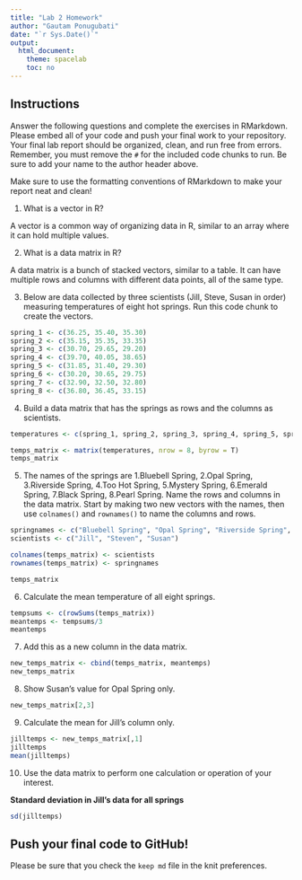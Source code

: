 ```yaml
---
title: "Lab 2 Homework"
author: "Gautam Ponugubati"
date: "`r Sys.Date()`"
output:
  html_document:
    theme: spacelab
    toc: no
---
```


## Instructions
Answer the following questions and complete the exercises in RMarkdown. Please embed all of your code and push your final work to your repository. Your final lab report should be organized, clean, and run free from errors. Remember, you must remove the `#` for the included code chunks to run. Be sure to add your name to the author header above.  

Make sure to use the formatting conventions of RMarkdown to make your report neat and clean!  

1. What is a vector in R?  

A vector is a common way of organizing data in R, similar to an array where it can hold multiple values.

2. What is a data matrix in R?  

A data matrix is a bunch of stacked vectors, similar to a table. It can have multiple rows and columns with different data points, all of the same type.

3. Below are data collected by three scientists (Jill, Steve, Susan in order) measuring temperatures of eight hot springs. Run this code chunk to create the vectors.  
```r
spring_1 <- c(36.25, 35.40, 35.30)
spring_2 <- c(35.15, 35.35, 33.35)
spring_3 <- c(30.70, 29.65, 29.20)
spring_4 <- c(39.70, 40.05, 38.65)
spring_5 <- c(31.85, 31.40, 29.30)
spring_6 <- c(30.20, 30.65, 29.75)
spring_7 <- c(32.90, 32.50, 32.80)
spring_8 <- c(36.80, 36.45, 33.15)
```

4. Build a data matrix that has the springs as rows and the columns as scientists.  

```r
temperatures <- c(spring_1, spring_2, spring_3, spring_4, spring_5, spring_6, spring_7, spring_8)

temps_matrix <- matrix(temperatures, nrow = 8, byrow = T)
temps_matrix
```

5. The names of the springs are 1.Bluebell Spring, 2.Opal Spring, 3.Riverside Spring, 4.Too Hot Spring, 5.Mystery Spring, 6.Emerald Spring, 7.Black Spring, 8.Pearl Spring. Name the rows and columns in the data matrix. Start by making two new vectors with the names, then use `colnames()` and `rownames()` to name the columns and rows.

```r
springnames <- c("Bluebell Spring", "Opal Spring", "Riverside Spring", "Too Hot Spring", "Mystery Spring", "Emerald Spring", "Black Spring", "Pearl Spring")
scientists <- c("Jill", "Steven", "Susan")

colnames(temps_matrix) <- scientists
rownames(temps_matrix) <- springnames

temps_matrix
```
6. Calculate the mean temperature of all eight springs.

```r
tempsums <- c(rowSums(temps_matrix))
meantemps <- tempsums/3
meantemps
```

7. Add this as a new column in the data matrix.

```r
new_temps_matrix <- cbind(temps_matrix, meantemps)
new_temps_matrix
```

8. Show Susan's value for Opal Spring only.

```r
new_temps_matrix[2,3]
```

9. Calculate the mean for Jill's column only.  

```r
jilltemps <- new_temps_matrix[,1]
jilltemps
mean(jilltemps)
```
10. Use the data matrix to perform one calculation or operation of your interest.

**Standard deviation in Jill's data for all springs**
```r
sd(jilltemps)
```


## Push your final code to GitHub!
Please be sure that you check the `keep md` file in the knit preferences.  